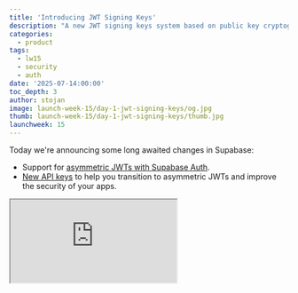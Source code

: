 ```yaml
---
title: 'Introducing JWT Signing Keys'
description: "A new JWT signing keys system based on public key cryptography to improve your project's security and performance."
categories:
  - product
tags:
  - lw15
  - security
  - auth
date: '2025-07-14:00:00'
toc_depth: 3
author: stojan
image: launch-week-15/day-1-jwt-signing-keys/og.jpg
thumb: launch-week-15/day-1-jwt-signing-keys/thumb.jpg
launchweek: 15
---
```


Today we're announcing some long awaited changes in Supabase:

- Support for [asymmetric JWTs with Supabase Auth](/docs/guides/auth/signing-keys).
- [New API keys](/docs/guides/api/api-keys) to help you transition to asymmetric JWTs and improve the security of your apps.

<div className="video-container mb-8">
  <iframe
    className="w-full"
    src="https://www.youtube-nocookie.com/embed/..."
    title="Introducing JWT Signing Keys"
    allow="accelerometer; autoplay; clipboard-write; encrypted-media; fullscreen; gyroscope; picture-in-picture; web-share"
    allowfullscreen
  />
</div>

## JWT as Open Source Auth

Over the last decade, [JSON Web Tokens](https://jwt.io/introduction) (JWTs) have surfaced as the [universal language](https://supabase.com/docs/guides/auth/sessions#what-are-the-benefits-of-using-access-and-refresh-tokens-instead-of-traditional-sessions) between your business logic and your Auth servers.

Supabase has embraced JWTs since inception. It's the backbone that makes Postgres [Row-Level Security](https://supabase.com/docs/guides/database/postgres/row-level-security) (RLS) policies work. Supabase Auth checks that your users say who they are and issues many JWTs while they use your app. These JWTs are then used by your application or other Supabase products (e.g., Data API, Storage, Realtime) to allow or reject access to your application's data.

To uphold our promise of “scale to billions” we’re making changes to how JWTs are managed for your project.

## Why symmetric JWTs can be risky

Until now, Supabase Auth used **symmetric keys** to sign JWTs. This means a shared secret is used to both create and verify the token. It’s simple and fast, but it comes with serious tradeoffs at scale:

- **You had to call** `supabase.auth.getUser()` **to check if a session was valid**, because only the Auth server could safely verify the token. This added network latency and created a dependency on the Auth server being online.
- **Server-side apps and custom APIs depended on the Auth server**, which made apps hosted on the edge slower and more fragile.
- **To improve performance, you were forced to manually manage the shared secret.** If it leaks, anyone can forge tokens and bypass Row-Level Security. This meant it was hard to keep aligned with security compliance frameworks like SOC2 in your apps.

A better approach is utilizing [**public key cryptography**](https://en.wikipedia.org/wiki/Public-key_cryptography). It provides the ability to use two separate (hence asymmetric) keys when working with JWTs:

- A **private key** to create and sign JWTs (known only to Supabase Auth and not extractable)
- A **public key** to verify and decode the JWT (irreversible and safe to publish on the web)

This model is secure and scalable. You can now verify tokens at any place in your application, without relying on the Auth server. Key revocation and rotation is made safer as you can pull the public keys for your project from the `/auth/v1/.well-known/jwks.json` endpoint.

We’ve based the implementation to match the [Web Crypto API](https://developer.mozilla.org/en-US/docs/Web/API/Web_Crypto_API) ensuring wide compatibility and the best-in-class security standards. Both RSA and Elliptic Curves (ECC) signing algorithms can be used.

It took us a while, but we're making this available today for all projects!

## Start using asymmetric JWTs today

Asymmetric JWT support is available today as an opt-in feature. Starting October 1, 2025, all _new projects_ will use asymmetric JWTs by default. Existing projects can opt-in at any time. You’re not required to change your JWT secret unless you choose to.

We’ve taken great care to ensure each step is safe and reversible, ensuring zero-downtime key rotations.

### 1. Migrate to get started

Use the [Supabase dashboard](https://supabase.com/dashboard/project/_/settings/jwt/signing-keys) to migrate your existing JWT secret to the new JWT signing keys system.

<Img
  alt="Geo-routing diagram"
  src={{
    dark: '/images/blog/launch-week-15/day-1-jwt-signing-keys/jwt-signing-keys-migration-dark.png',
    light:
      '/images/blog/launch-week-15/day-1-jwt-signing-keys/jwt-signing-keys-migration-light.png',
  }}
/>

Your project continues using its existing symmetric JWT secret, but under the hood, Supabase has prepared your project for asymmetric JWTs.

### 2. A new key pair is generated

Supabase generates a new **standby** key pair: one private key (used to create and sign) and one public key (used to verify tokens). At this point the key is made available for discovery, but no JWT is signedcreated with it yet.

### 3. Rotate to asymmetric JWTs

When you’re ready, rotate the keys. This tells Supabase Auth to begin issuing JWTs signed with the new private key.

Importantly though, `anon`, `service_role` and any existing non-expired Auth JWT **remain valid and accepted**.

### 4. Revoke the old JWT secret

Once you've verified everything is working as expected, you can **revoke the legacy JWT secret**. From that point forward:

- `anon`, `service_role`, and any JWTs signed with the old secret will be rejected.
- Only JWTs signed with the new asymmetric key will be accepted.

## Getting the most benefit

We're providing you with a new client library function:

```tsx
supabase.auth.getClaims()
```

It’s a faster alternative to `getUser()` that you can switch to today! If using a symmetric JWT, it reaches out to the Auth server each time. But, when using an asymmetric key it’ll use the Web Crypto API to verify tokens directly.

It automatically discovers and caches the public key on the edge and in memory, significantly improving your app’s performance while remaining secure and without taking additional risks.

You can also use any other JWT library. Here's an example using the popular `jose` library:

```tsx
import { createRemoteJWKSet, jwtVerify } from 'jose'

const SUPABASE_JWT_ISSUER = 'https://project.supabase.co/auth/v1'
const SUPABASE_JWT_KEYS = createRemoteJWKSet(
  new URL(SUPABASE_JWT_ISSUER + '/.well-known/jwks.json')
)

function verifySupabaseJWT(jwt: string) {
  return jwtVerify(token, SUPABASE_JWT_KEYS, { issuer: SUPABASE_JWT_ISSUER })
}
```

## API keys to fix `anon` and `service_role`

Instead of `anon` and `service_role` we're also launching support for:

- A `publishable` key, to replace the `anon` key.
- `secret` keys, to replace the `service_role` key.

`anon` and `service_role` are your project's legacy API keys. They identify what _application_ (as opposed to which _user_) is accessing your data.

Sadly they're JWTs that expire 10 years after you create your project. And as you're probably guessing, rotating and then revoking the legacy JWT secret will reject them. This is why we're also launching revamped API keys. (And why this took so long!)

You should switch to publishable/secret keys even if you're not taking advantage of the new JWT signing keys feature, as they provide security improvements from feedback collected over the last few years. Plus, we’ve got big plans on adding additional features to these.

They work in place of the `anon` and `service_role` keys for the most part. Check the docs on how best to take advantage of them.

## Timelines

Both of these features are currently released as opt-in. We'd love to hear your feedback on them. Over the next 12 months we'll progressively require switching to the new API keys, while leaving you with a choice whether to use asymmetric JWTs.

| Date              | Event                                                                                                                                                                                                                                           |
| ----------------- | ----------------------------------------------------------------------------------------------------------------------------------------------------------------------------------------------------------------------------------------------- |
| 1st October 2025  | All existing projects will have the legacy JWT secret automatically migrated to the new JWT signing keys system. All existing secrets remain unchanged -- no action needed.                                                                     |
| 1st November 2025 | We will start sending you periodic reminders to start using the new API keys (publishable, secret) instead of `anon` and `service_role`. Projects restored after this date will no longer have an `anon` and `service_role` JWT-based API keys. |
| Late 2026, TBC    | All projects will be required to move away from `anon` and `service_role` keys and use the new API keys instead. JWT secret does not need to be rotated, though this is encouraged.                                                             |

